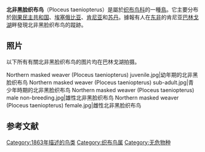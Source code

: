{{Speciesbox
| name = 北非黑脸织布鸟<br>Northern masked weaver
| image = Northern masked weaver (Ploceus taeniopterus) male.jpg
| image_caption = 雄性的北非黑脸织布鸟<br>[[肯尼亞|肯尼亞]][[巴林戈湖|巴林戈湖]]
| status = LC
| status_system = IUCN3.1
| status_ref = <ref>{{cite iucn|url=https://www.iucnredlist.org/details/22718871/0 |title=''Ploceus taeniopterus'' |author=BirdLife International |author-link=BirdLife International |year=2012 |access-date=26 November 2013|ref=harv}}</ref>
| genus = Ploceus
| species = taeniopterus
| authority = [[路德維希·賴興巴赫|Reichenbach]], 1863
}}'''北非黑脸织布鸟'''（Ploceus taeniopterus）是屬於[[织布鸟科|织布鸟科]]的一種[[鳥|鳥]]。它主要分布於[[刚果民主共和国|刚果民主共和国]]、[[埃塞俄比亚|埃塞俄比亚]]、[[肯尼亚|肯尼亚]]和[[苏丹|苏丹]]。據報有人在[[东非|东非]]的肯尼亚[[巴林戈湖|巴林戈湖]]畔發現北非黑脸织布鸟的蹤跡。

== 照片 ==
以下所有有關北非黑脸织布鸟的图片均在巴林戈湖拍摄。<gallery>
Northern masked weaver (Ploceus taeniopterus) juvenile.jpg|幼年期的北非黑脸织布鸟
Northern masked weaver (Ploceus taeniopterus) sub-adult.jpg|青少年時期的北非黑脸织布鸟
Northern masked weaver (Ploceus taeniopterus) male non-breeding.jpg|雄性北非黑脸织布鸟
Northern masked weaver (Ploceus taeniopterus) female.jpg|雌性北非黑脸织布鸟
</gallery>

== 参考文献 ==
{{Reflist}}
{{Taxonbar|from=Q1310295}}

[[Category:1863年描述的鸟类|Category:1863年描述的鸟类]]
[[Category:织布鸟属|Category:织布鸟属]]
[[Category:无危物种|Category:无危物种]]